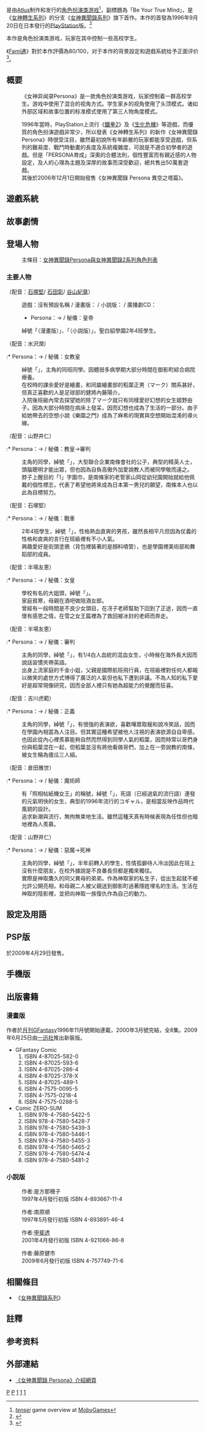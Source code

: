 {{NoteTA
| G1=Games
}}
{{Infobox video game
| title = 女神異聞錄Persona
| japanese = 女神異聞録ペルソナ
| english = Revelations: Persona
| image = 
| caption = 
| developer = [[Atlus|Atlus]]
| publisher = {{Video game release|JP|Atlus <small>（PS, PSP）</small><br/>[[ASCII_(公司)|ASCII]] <small>（Windows）</small>|NA|[[Atlus|Atlus USA]]|PAL|[[Ghostlight|Ghostlight]] <small>（PSP）</small>}}
| director = {{Plainlist|
*岡田耕始
*[[目黑將司|目黑將司]] <small>（PSP）</small>
}}
| artist = [[金子一馬|金子一馬]]
| writer = 里見直
| composer = {{Plainlist|
*青木秀仁
*沖邊美佐紀
*土屋憲一
*目黑將司
}}
| series = 《[[女神轉生系列|女神轉生系列]]》 <small>（主系列）</small><br />《[[女神異聞錄系列|女神異聞錄系列]]》 <small>（分支系列）</small>
| platforms = {{Plainlist|
*[[PlayStation_(遊戲機)|PlayStation]]
*[[Microsoft_Windows|Microsoft Windows]]
*[[PlayStation_Portable|PlayStation Portable]]
}}
| released = {{collapsible list|titlestyle=font-weight:normal;background:transparent;text-align:left;|title=1996年9月20日|
'''PlayStation'''{{vgrelease|JP|1996年9月20日|NA|1996年11月|EU|2018年12月3日（[[PlayStation_Classic|PS Classic]]）}}
'''Windows'''{{vgrelease|JP|1999年3月25日}}
'''PlayStation Portable'''{{vgrelease|JP|2009年4月29日|NA|2009年9月22日|EU|2010年8月11日}}
}}
| genre = [[電子角色扮演遊戲|角色扮演]]
| modes = [[單人電子遊戲|單人]]
}}

{{vgname|女神异闻录Persona|ja=女神異聞録ペルソナ|en=Revelations: Persona|diff=yes}}是由[[Atlus|Atlus]]制作和发行的[[角色扮演类游戏|角色扮演类游戏]]<ref name="mobygames">[http://www.mobygames.com/game/nes/digital-devil-story-megami-tensei ''tensei''] {{Wayback|url=http://www.mobygames.com/game/nes/digital-devil-story-megami-tensei |date=20170411021208 }} game overview at [[MobyGames|MobyGames]]</ref>，副標題為「Be Your True Mind」，是《[[女神轉生系列|女神轉生系列]]》的分支《[[女神異聞錄系列|女神異聞錄系列]]》旗下首作。本作的首發為1996年9月20日在日本發行的[[PlayStation_(游戏机)|PlayStation]]版。<ref name="gamefaqs">{{cite web| url = http://www.gamefaqs.com/ps/198277-persona/data| title = Release information| publisher = [[GameFAQs|GameFAQs]]| date = | accessdate = 2015-11-19| archive-date = 2015-09-22| archive-url = https://web.archive.org/web/20150922054715/http://www.gamefaqs.com/ps/198277-persona/data| dead-url = no}}</ref>

本作是角色扮演类游戏，玩家在其中控制一些高校学生。

《[[Fami通|Fami通]]》對於本作評價為80/100，对于本作的背景設定和遊戲系統给予正面评价<ref>{{Cite web |url=http://www.famitsu.com/cominy/?m=pc&a=page_h_title_review&title_id=563 |title=存档副本 |access-date=2016-12-08 |archive-date=2016-12-08 |archive-url=https://web.archive.org/web/20161208115905/http://www.famitsu.com/cominy/?m=pc&a=page_h_title_review&title_id=563 |dead-url=no }}</ref>。

== 概要 ==
:《女神异闻录Persona》是一款角色扮演类游戏，玩家控制着一群高校学生。游戏中使用了混合的视角方式。学生家乡的视角使用了头顶模式。诸如外部区域和故事位置的标准模式使用了第三人物角度模式。

:1996年當時，PlayStation上流行《[[鐵拳2|鐵拳2]]》及《[[生化危機|生化危機]]》等遊戲，而優質的角色扮演遊戲非常少，所以發表《女神轉生系列》的新作《女神異聞錄 Persona》時很受注目，雖然最初說所有年齡層的玩家都能享受遊戲，但系列的難易度、戰鬥時動畫的長度及系統複雜度，可說是不適合初學者的遊戲。但是「PERSONA育成」深奧的合體法則，個性豐富而有親近感的人物設定，及人的心理為主題及深厚的故事而深受歡迎，總共售出50萬套遊戲。
:其後於2006年12月1日開始發售《女神異聞錄 Persona 異空之塔篇》。

== 遊戲系統 ==

== 故事劇情 ==
<!-- 
主人公は御影町という街にある学園「聖エルミン学園」に通っており、文化祭の準備中、「ペルソナ様」（部屋の四隅に四人が立ち、最初の人は次の角に向かって走り角の人にタッチする。タッチされた人は次の角の人へ向かって走りタッチするを繰り返す遊びだが、この遊びを四人でやると最後の角に人がいないのでそこで終わりとなる）と呼ばれる儀式により意識を失ってしまった主人公達はクラスメイトの園村麻希の見舞いを兼ねて精密検査のために御影総合病院に赴く。

しかしその見舞いの最中、地震に襲われ病院は迷宮と化す。蘇った死体に襲われる絶体絶命の状況の中、少年達の体から湧き出る不思議な力、ペルソナがあった。ペルソナを使いやっとのことで病院を脱出した少年達であったが異変は病院だけでなかった。街全体が不思議な力場に覆われ街から出ることも入ることもできなくなっており、しかも悪魔達があちこちに出現していた。少年達は「ペルソナ」を使いこの異変に立ち向かっていくことになる。

本作は異変の発端として2種類の原因が用意されている。聖エルミン学園での行動内容の結果でどちらかのシナリオを選ぶことになる。

セベク編
最近この街には「佐伯エレクトロニクス&バイオロジカル&エネルギー・コーポレーション」通称「SEBEC（セベク）」と呼ばれる怪しい雰囲気を持つ会社が進出しており、住民達はその存在を不審に思っていた。少年達はセベクが事件の発端だと睨みセベク本社へ侵入、神取と対峙するが御影町とよく似た異界へ飛ばされてしまう。異界を駆け抜け再び神取と対峙すると、セベクは若い少年少女たちの願望をエネルギー源に世界を改変する装置を開発しており、園村麻希の強大な願望により異界と化した御影町が誕生したという真相を知る。神取を倒し、アウディア界にてパンドラを倒したことで園村麻希の病気が快復。御影町はいつもの姿を取り戻したのだった。

雪の女王編
異変に襲われ一旦学園に戻った少年達は学園で「雪の女王」にまつわる情報を知り、体育館で「スノークイーンマスク」を手に入れた。高見冴子が昔を懐かしんで仮面をつけた瞬間、学園は異界に閉ざされ、冴子は仮面に取り付かれてしまう。仮面を外すには鏡の破片が必要となるが3つの塔に行って鏡の破片を集めなければならず、少年たちはヒュプノス・ネメシス・タナトスの3つの塔へ潜入する。集めた鏡を冴子に見せると仮面が外れたが最後には氷の城からの脱出が待ち構えている。夜の女王に勝利した少年達は異界と化した学園を抜け平和な世界に戻るのだった。
-->
== 登場人物 ==

: 主條目：[[女神異聞錄Persona與女神異聞錄2系列角色列表|女神異聞錄Persona與女神異聞錄2系列角色列表]]

=== 主要人物 ===
'''{{nihongo|主角|主人公}}'''（配音：[[石塚堅|石塚堅]]/ [[石田彰|石田彰]]/ [[谷山紀章|谷山紀章]]）
: 遊戲：沒有預設名稱 / 漫畫版：'''{{nihongo|藤堂尚也|藤堂 尚也/ とうどう なおや}}''' / 小説版：'''{{nihongo|朱雀院慈平|朱雀院 慈平/ すざくいん じへい}}''' / 廣播劇CD：'''{{nihongo|鳴海優也|鳴海 優也/ なるみ ゆうや}}'''
:* Persona：{{nihongo|[[青面金剛|青面金剛]]|セイメンコンゴウ}}→{{nihongo|[[阿蒙|阿蒙]]．[[拉|拉]]|アメン・ラー}} / 秘儀：皇帝
: 綽號「'''{{nihongo|藤堂君|なおりん}}'''（漫畫版）」、「{{nihongo||ジェイ}}（小説版）」，聖白貂學園2年4班學生。

'''{{nihongo|園村麻希|園村 麻希/ そのむら まき}}'''（配音：水沢潤）
:* Persona：{{nihongo|[[媽祖|媽祖]]|マソ}}→{{nihongo|[[薇兒丹蒂|薇兒丹蒂]]|ヴェルザンディ}} / 秘儀：女教皇
: 綽號「'''{{nihongo|麻希|マキ}}'''」，主角的同班同學。因體弱多病學期大部分時間在御影町綜合病院療養。
: 在校時的課余愛好是繪畫，和同屬繪畫部的稻葉正男（マーク）關系甚好，但真正喜歡的人是足球部的健將內藤陽介。
: 入院後班級內常去探望她的除了マーク就只有同樣愛好幻想的女生姬野由子。因為大部分時間在病床上發呆，因而幻想也成為了生活的一部分。由子給她帶去的空想小說《樂園之門》成為了麻希的現實與空想開始混淆的導火線。

'''{{nihongo|南條圭|南条 圭/ なんじょう けい}}'''（配音：山野井仁）
:* Persona：{{nihongo|[[愛染明王|愛染明王]]|アイゼンミョウオウ}}→{{nihongo|山岡|ヤマオカ}} / 秘儀：教皇→審判
: 主角的同學，綽號「'''{{nihongo|南條君|なんじょうくん}}'''」，大型聯合企業南條會社的公子，典型的精英人士，頭腦聰明才能出眾，但也因為自負高傲外加愛說教人而被同學敬而遠之。
: 脖子上醒目的「1」字圍巾，是南條家的老管家山岡從幼兒園開始就給他佩戴的個性標志，代表了希望他將來成為日本第一男兒的願望，南條本人也以此為目標努力。

'''{{nihongo|稻葉正男|稲葉 正男/ いなば まさお}}'''（配音：石塚堅）
:* Persona：{{nihongo||オグン}}→{{nihongo|[[須佐之男|須佐之男]]|スサノオ}} / 秘儀：戰車
: 2年4班學生，綽號「{{nihongo||マーク}}」，性格熱血直爽的男孩，雖然長相平凡但因為仗義的性格和直爽的言行在班級裡有不小人氣。
: 興趣愛好是街頭塗鴉（背包裡裝著的是顏料噴管），也是學園裡美術部和舞蹈部的成員。

'''{{nihongo|黛雪野|黛 ゆきの/ まゆずみ ゆきの}}'''（配音：半場友恵）
:* Persona：{{nihongo|[[維斯塔|維斯塔]]|ヴェスタ}}→{{nihongo|[[難近母|難近母]]|ドゥルガー}} / 秘儀：女皇
: 學校有名的大姐頭，綽號「{{nihongo||ゆきのさん}}」。
: 家庭貧寒，母親在酒吧做陪酒女郎。
: 曾經有一段時間是不良少女頭目，在冴子老師幫助下回到了正途，因而一直懷有感恩之情，在雪之女王篇裡為了救回被冰封的老師而奔走。

'''{{nihongo|桐島英理子|桐島 英理子/ きりしま えりこ}}'''（配音：半場友恵）
:* Persona：{{nihongo|[[尼克|尼克]]|ニケー}}→{{nihongo|[[米迦勒|米迦勒]]|ミカエル}} / 秘儀：審判
: 主角的同學，綽號「{{nihongo||エリー}}」，有1/4白人血統的混血女生，小時候在海外長大因而說話習慣夾帶英語。
: 出身上流家庭的千金小姐，父親是國際航班飛行員，在班級裡對任何人都報以微笑的處世方式博得了廣泛的人氣但也私下遭到非議。不為人知的私下愛好是超常現像研究，因而全部人裡只有她為超能力的覺醒而狂喜。

'''{{nihongo|上杉秀彥|上杉 秀彦/ うえすぎ ひでひこ}}'''（配音：吉川虎範）
:* Persona：{{nihongo|[[尼曼|尼曼]]|ネヴァン}}→{{nihongo|[[提爾|提爾]]|ティール}} / 秘儀：正義
: 主角的同學，綽號「{{nihongo||ブラウン}}」，有很強的表演欲，喜歡嘩眾取寵和說冷笑話，因而在學園內相當為人注目。但其實這種希望被他人注視的表演欲源自自卑感。也因此從內心裡羨慕能夠自然而然得到同學人氣的稻葉，因而時常以哥們身份與稻葉混在一起，但稻葉並沒有將他看做哥們，加上在一旁說教的南條，被女生稱為傻瓜三人組。

'''{{nihongo|綾瀨優香|綾瀬 優香/ あやせ ゆか}}'''（配音：倉田雅世）
:* Persona：{{nihongo||フーリー}}→{{nihongo|[[弗雷|弗雷]]|フレイ}} / 秘儀：魔術師
: 有「照相帖紙機女王」的稱號，綽號「{{nihongo||アヤセ}}」，死語（已經過氣的流行語）連發的元氣明快的女生，典型的1996年流行的コギャル，是相當反映作品時代風貌的設計。
: 追求新潮與流行，無拘無束地生活。雖然這種天真有時候表現為任性但也暗地裡為人羨慕。

'''{{nihongo|城戸玲司|城戸 玲司/ きど れいじ}}'''（配音：山野井仁）
:* Persona：{{nihongo||ブレス}}→{{nihongo||モト}} / 秘儀：惡魔→死神
: 主角的同學，綽號「{{nihongo||レイジ}}」，半年前轉入的學生，性情孤僻待人冷淡因此在班上沒有什麼朋友，在校外據說是不良番長但都是獨來獨往。
: 實際是神取鷹久的同父異母的弟弟。作為神取家的私生子，從出生起就不被允許公開亮相，和母親二人被父親送到御影町過著隱姓埋名的生活。生活在神取的陰影裡，並把向神取一族復仇作為自己的動力。

<!--
=== 其他人物 ===
高見 冴子（たかみ さえこ）
声 - 住友優子
主人公達の担任。担当は英語。明るくさばさばとした性格で、気さくさから生徒達からは高い人気がある。エルミンOG。『2』で七姉妹学園に異動。
吉野 夏美（よしの なつみ）
保健室の先生。料理はあまり得意ではないらしく、雪の女王篇ではその一面が垣間見える。
大石（おおいし）
聖エルミン学園の校長。生徒思いで柔和な女性。雪の女王編の冒頭で、ある過去を主人公たちに話してくれる。
ハンニャ / 反谷 孝志（はんや たかし）
声 - 町田政則
聖エルミン学園の教頭。理由も聞かずに一方的に説教するなど、生徒に非常に厳しくあたるので生徒の人気はかなり低い。モデルはアトラスの半谷孝志[4]。『2』で七姉妹学園に異動し、校長となる。
トロ / 横内 健太（よこうち けんた）
声 - 太田真一郎
聖エルミン学園2年生。肥満体の内気な少年。かなりの食いしん坊だが、乳製品は大の苦手。アヤセに告白したが手酷く振られたことがある。実は彼もペルソナ使いで、雪の女王篇ではペルソナの暴走を引き起こした。モデルはアトラスの藤岡一樹[4]。『2』でも噂屋として登場する。
悪魔君（あくまくん） / 黒瓜 勉（くろうり つとむ）
声 - 吉本収一朗 / 野村勝人
聖エルミン学園2年生。オカルトに詳しいが、その知識はあまり正確ではない。運動が大の苦手。『真・女神転生デビルサマナー』に登場する磯野刑事の甥にあたる。モデルはアトラスの磯貝正吾[4]。
姫野 由子（ひめの ゆうこ）
聖エルミン学園2年生。麻希の友人。家計のためにバイトをしているけなげな少女。
ただしくん
聖エルミン学園2年生。「サトミタダシ」の店主（声 - 西脇保）の息子。フェンシング部所属。たまきちゃんとはいつもケンカばかりしている。モデルはシナリオ担当の里見直[4]。
たまきちゃん / 内田 たまき（うちだ たまき）[5]
『真・女神転生if...』の主人公。聖エルミン学園2年生。悪魔が出現した後の話から軽子坂高校で起こった事件にも関わっていたらしい。フェンシング部所属。モデルは女優の内田有紀[6]。フェンシング部は内田有紀が所属していた部でもある。また、シナリオ担当の里見直氏は内田有紀の大ファンである。
内藤 陽介（ないとう ようすけ）
聖エルミン学園2年生。麻希の片想いの相手。2ヶ月前から香西千里と共に行方不明になっている。
香西 千里（かさい ちさと）
聖エルミン学園2年生。麻希の親友。2ヶ月前から内藤陽介と共に行方不明になっている。セベク編のイベントで彼女の抱える闇が明らかになる。
藤森 知美（ふじもり ともみ）
声 - 住友七絵
聖エルミン学園の生徒。冴子の親友。8年前にとある事件で亡くなっている。
広瀬 久美（ひろせ くみ）
声 - 青山美帆
聖エルミン学園の生徒。ヒュプノスの塔の管理人。気弱な性格でクラスからいじめを受けたり、父親から「テストの点数が良くない」と言われた事にうんざりしていた。
松平 美智子（まつだいら みちこ）
声 - 溝上真紀子
聖エルミン学園の生徒。ネメシスの塔の管理人。非常にプライドの高い性格で主人公達を「小犬ちゃん達」と呼んでおり、他人を見下している。
山本 百合子（やまもと ゆりこ）
声 - 小松里賀
聖エルミン学園の生徒。タナトスの塔の管理人。他の二人とは異なり、優しくて明るい性格をしている。
神取 鷹久（かんどり たかひさ）
声 - 小杉十郎太 / 同左
御影町に進出し始めた「セベク」の支社長。エルミンOBでオックスフォード大学卒。主人公達と初対峙する以前からペルソナ使いとして覚醒していた。自分に懐くあきと共に鏡の力で現実世界に新たな居城「デヴァ・ユガ」を作りだし、世界中の人々を洗脳し、人類抹殺を企てようとしていた。しかし、彼自身も自分の存在意義を見出せず屈折していた。その心の闇をつけ込まれ、ペルソナに精神を乗っ取られてしまうが主人公達に倒される。死の間際に自身のことと麻希に関する事実を言い残した。
武多（たけだ）
声 - 今村直樹
神取の腹心。セベクの非合法活動を担う男。ペルソナも使いこなせる。作中では触れられていないが、実は歌手になりたいという願望を抱いていたようで、当初の予定では鏡の力を使ってリサイタルを開くというイベントが用意されていたらしい。
ニコライ
デヴァ・システムを開発した天才科学者。本人は世界平和のためにシステムを開発していたが、神取に騙されていたことを知り、システムを暴走させて神取共々消滅しようとしたが、あきによって阻止されてしまう。
園村 節子（そのむら せつこ）
麻希の母親。セベクのエリートエンジニアとしてデヴァ・システムの開発に関わっていたが、神取の非道なやり方に反発して会社を脱走する。

山岡（やまおか）
声 - 麻生智久
南条の幼少時から面倒を見てきた南条家の執事。両親と金品での繋がりしか持てなかった南条にとって、唯一心を開くことのできる人物だった。異変発生時に御影総合病院で看護婦をかばい、命を落とす。

=== 非人之人 ===
まい
白い服を着た女の子。物語冒頭、主人公達が「ペルソナ様遊び」をしている時に姿を現す。どことなく麻希に似ている。
あき
黒い服を着た女の子。悪魔を召喚し、様々な騒動を起こす。神取を「パパ」と呼び慕っている。まいとは対立関係。
テディベア
まいが持っているぬいぐるみ。セベク編において、まいの質問に対する回答の結果によってはボスとして襲い掛かってくる。
レディスノー
雪の女王の仮面が冴子先生に取り憑いた姿。当初は雪の女王と名乗る。雪の女王編で集めた鏡の破片の枚数によってレディスノーとして戦闘をするか仮面単体のレディマスカレードとして戦闘をするかが変化する。

; {{Nihongo||パンドラ}}
本作のセベク編のラストボス。

; {{Nihongo||アシュラ女王}}
本作の雪の女王編のラストボス。

; {{Nihongo||フィレモン}}
声 - 堀内賢雄
意識と無意識の狭間に住まう、蝶をかたどった仮面をつけた謎の人物。人間界に現れる時は金色の蝶の姿をとる。試練の与え手であり導く者。渾然とした無意識の世界で、自分という存在を見失わずに名前を答えることが第一の試練であり、ペルソナ能力を開花させる鍵となる（彼自身がペルソナを与えるというわけではない）。『2』でも容姿を大幅に変えて登場する。

; {{Nihongo|伊格爾|イゴール|Igor}}
フィレモンの従者で、ベルベットルームの管理者。イビルホンを行使し、ペルソナを作成する能力を持つ。『ペルソナ3』以降にも登場する。
-->

== 設定及用語 ==
; {{Nihongo|Persona|ペルソナ|Persona}}

; {{Nihongo|Persona 大人|ペルソナ様}}
<!-- 部屋の四隅に四人が立ち、最初の人は次の角に向かって走り角の人にタッチする。タッチされた人は次の角の人へ向かって走りタッチするを繰り返す遊びだが、この遊びを四人でやると最後の角に人がいないのでそこで終わりとなる -->
;{{Nihongo|SEBEC|セベク}}

== PSP版 ==
於2009年4月29日發售。

== 手機版 ==
{{vgname|女神異聞錄Persona 異空之塔篇|ja=女神異聞録ペルソナ 異空の塔編|diff=yes}}

== 出版書籍 ==
=== 漫畫版 ===
作者{{link-ja|上田信舟|上田信舟}}於[[月刊GFantasy|月刊GFantasy]]1996年11月號開始連載，2000年3月號完結，全8集。2009年6月25日由[[一迅社|一迅社]]推出新裝版。
* GFantasy Comic
*# ISBN 4-87025-582-0
*# ISBN 4-87025-593-6
*# ISBN 4-87025-286-4
*# ISBN 4-87025-378-X
*# ISBN 4-87025-489-1
*# ISBN 4-7575-0095-5
*# ISBN 4-7575-0218-4
*# ISBN 4-7575-0288-5
* Comic ZERO-SUM
*# ISBN 978-4-7580-5422-5
*# ISBN 978-4-7580-5428-7
*# ISBN 978-4-7580-5439-3
*# ISBN 978-4-7580-5446-1
*# ISBN 978-4-7580-5455-3
*# ISBN 978-4-7580-5465-2
*# ISBN 978-4-7580-5474-4
*# ISBN 978-4-7580-5481-2

=== 小説版 ===
; {{lang|ja|女神異聞録ペルソナ シャドウメイズ}}
: 作者:是方那穂子 
: 1997年4月發行初版 ISBN 4-893667-11-4

; {{lang|ja|女神異聞録ペルソナ 神取の野望}}
: 作者:南原順 
: 1997年5月發行初版 ISBN 4-893891-46-4

;{{lang|ja|ペルソナ・アナザービジョン 明日出会う自分へ}}
: 作者:[[甲斐透|甲斐透]] 
: 2001年4月發行初版 ISBN 4-921066-86-8

; {{lang|ja|Persona スノークイーン}} 
: 作者:藤原健市 
: 2009年6月發行初版 ISBN 4-757749-71-6

== 相關條目 ==
* 《[[女神異聞錄系列|女神異聞錄系列]]》

== 註釋 ==
<references group= "註"/>

== 参考资料 ==
{{Reflist}}

== 外部連結 ==
*{{ja}}[https://web.archive.org/web/20111117025139/http://www.atlus.co.jp/cs/game/pstation/others/pe.html 《女神異聞錄 Persona》介紹網頁]

{{女神異聞錄系列}}

{{DEFAULTSORT:Megami Ibunroku Persona}}
[[Category:1996年电子游戏|P]]
[[Category:PlayStation_(游戏机)游戏|P]]
[[Category:女神異聞錄系列|1]]
[[Category:女神異聞錄系列電子遊戲|1]]
[[Category:女神異聞錄系列漫畫|1]]